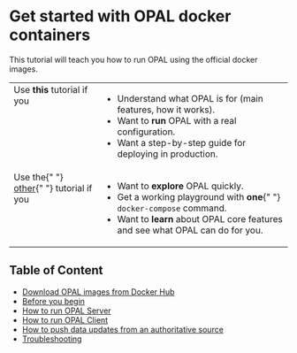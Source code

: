 # Get started with OPAL docker containers

This tutorial will teach you how to run OPAL using the official docker images.

<table>
  <tbody>
    <tr>
      <td valign="top" align="left">
        Use <strong>this</strong> tutorial if you
      </td>
      <td valign="top" align="left">
        <ul>
          <li>Understand what OPAL is for (main features, how it works).</li>
          <li>
            Want to <strong>run</strong> OPAL with a real configuration.
          </li>
          <li>Want a step-by-step guide for deploying in production.</li>
        </ul>
      </td>
    </tr>
    <tr>
      <td valign="top" align="left">
        Use the{" "}
        <a href="/getting-started/quickstart/opal-playground/overview">other</a>{" "}
        tutorial if you
      </td>
      <td valign="top" align="left">
        <ul>
          <li>
            Want to <strong>explore</strong> OPAL quickly.
          </li>
          <li>
            Get a working playground with <strong>one</strong>{" "}
            <code>docker-compose</code> command.
          </li>
          <li>
            Want to <strong>learn</strong> about OPAL core features and see what
            OPAL can do for you.
          </li>
        </ul>
      </td>
    </tr>
  </tbody>
</table>

## Table of Content

- [Download OPAL images from Docker Hub](#download-images)
- [Before you begin](#before-you-begin)
- [How to run OPAL Server](#run-server)
- [How to run OPAL Client](#run-client)
- [How to push data updates from an authoritative source](#push-updates)
- [Troubleshooting](#troubleshooting)

